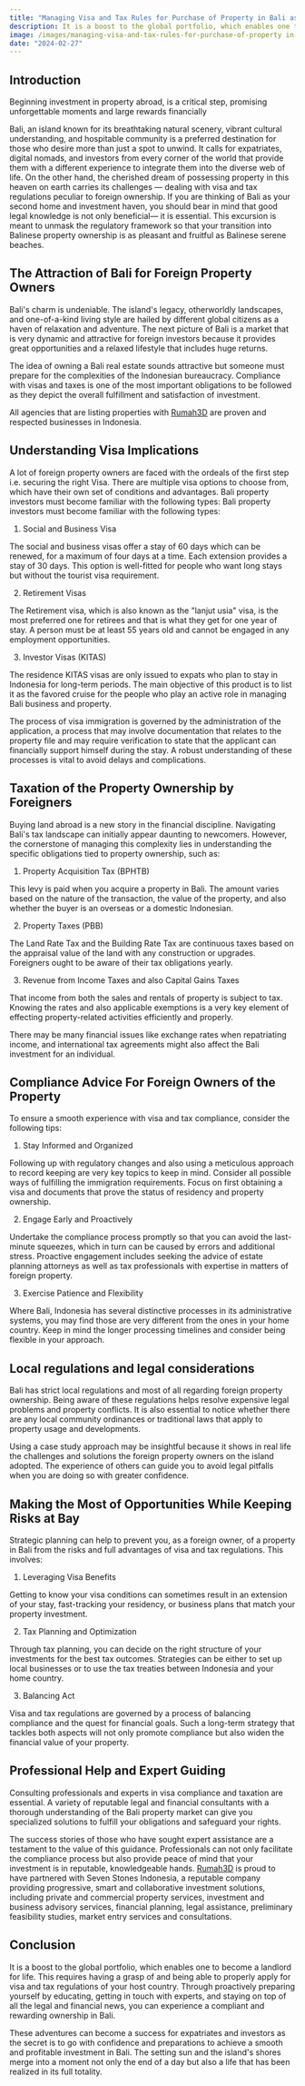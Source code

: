 ```yaml
---
title: "Managing Visa and Tax Rules for Purchase of Property in Bali as a Foreigner"
description: It is a boost to the global portfolio, which enables one to become a landlord for life. This requires having a grasp of and being able to properly apply for visa and tax regulations of your host country. Through proactively preparing yourself by educating, getting in touch with experts, and staying on top of all the legal and financial news, you can experience a compliant and rewarding ownership in Bali.
image: /images/managing-visa-and-tax-rules-for-purchase-of-property in-bali-as-a-foreigner.jpg
date: "2024-02-27"
---
```


## Introduction

Beginning investment in property abroad, is a critical step, promising unforgettable moments and large rewards financially

Bali, an island known for its breathtaking natural scenery, vibrant cultural understanding, and hospitable community is a preferred destination for those who desire more than just a spot to unwind. It calls for expatriates, digital nomads, and investors from every corner of the world that provide them with a different experience to integrate them into the diverse web of life. On the other hand, the cherished dream of possessing property in this heaven on earth carries its challenges — dealing with visa and tax regulations peculiar to foreign ownership. If you are thinking of Bali as your second home and investment haven, you should bear in mind that good legal knowledge is not only beneficial— it is essential. This excursion is meant to unmask the regulatory framework so that your transition into Balinese property ownership is as pleasant and fruitful as Balinese serene beaches.


## The Attraction of Bali for Foreign Property Owners

Bali's charm is undeniable. The island's legacy, otherworldly landscapes, and one-of-a-kind living style are hailed by different global citizens as a haven of relaxation and adventure. The next picture of Bali is a market that is very dynamic and attractive for foreign investors because it provides great opportunities and a relaxed lifestyle that includes huge returns.

The idea of owning a Bali real estate sounds attractive but someone must prepare for the complexities of the Indonesian bureaucracy. Compliance with visas and taxes is one of the most important obligations to be followed as they depict the overall fulfillment and satisfaction of investment.

All agencies that are listing properties with [Rumah3D](https://rumah3d.com) are proven and respected businesses in Indonesia.


## Understanding Visa Implications

A lot of foreign property owners are faced with the ordeals of the first step i.e. securing the right Visa. There are multiple visa options to choose from, which have their own set of conditions and advantages. Bali property investors must become familiar with the following types: Bali property investors must become familiar with the following types:

1. Social and Business Visa

The social and business visas offer a stay of 60 days which can be renewed, for a maximum of four days at a time. Each extension provides a stay of 30 days. This option is well-fitted for people who want long stays but without the tourist visa requirement.

2. Retirement Visas

The Retirement visa, which is also known as the "lanjut usia" visa, is the most preferred one for retirees and that is what they get for one year of stay. A person must be at least 55 years old and cannot be engaged in any employment opportunities.

3. Investor Visas (KITAS)

The residence KITAS visas are only issued to expats who plan to stay in Indonesia for long-term periods. The main objective of this product is to list it as the favored cruise for the people who play an active role in managing Bali business and property.

The process of visa immigration is governed by the administration of the application, a process that may involve documentation that relates to the property file and may require verification to state that the applicant can financially support himself during the stay. A robust understanding of these processes is vital to avoid delays and complications.


## Taxation of the Property Ownership by Foreigners

Buying land abroad is a new story in the financial discipline. Navigating Bali's tax landscape can initially appear daunting to newcomers. However, the cornerstone of managing this complexity lies in understanding the specific obligations tied to property ownership, such as:

1. Property Acquisition Tax (BPHTB)

This levy is paid when you acquire a property in Bali. The amount varies based on the nature of the transaction, the value of the property, and also whether the buyer is an overseas or a domestic Indonesian.

2. Property Taxes (PBB)

The Land Rate Tax and the Building Rate Tax are continuous taxes based on the appraisal value of the land with any construction or upgrades. Foreigners ought to be aware of their tax obligations yearly.

3. Revenue from Income Taxes and also Capital Gains Taxes

That income from both the sales and rentals of property is subject to tax. Knowing the rates and also applicable exemptions is a very key element of effecting property-related activities efficiently and properly.

There may be many financial issues like exchange rates when repatriating income, and international tax agreements might also affect the Bali investment for an individual.

## Compliance Advice For Foreign Owners of the Property

To ensure a smooth experience with visa and tax compliance, consider the following tips:

1. Stay Informed and Organized

Following up with regulatory changes and also using a meticulous approach to record keeping are very key topics to keep in mind. Consider all possible ways of fulfilling the immigration requirements. Focus on first obtaining a visa and documents that prove the status of residency and property ownership.

2. Engage Early and Proactively

Undertake the compliance process promptly so that you can avoid the last-minute squeezes, which in turn can be caused by errors and additional stress. Proactive engagement includes seeking the advice of estate planning attorneys as well as tax professionals with expertise in matters of foreign property.

3. Exercise Patience and Flexibility

Where Bali, Indonesia has several distinctive processes in its administrative systems, you may find those are very different from the ones in your home country. Keep in mind the longer processing timelines and consider being flexible in your approach.

## Local regulations and legal considerations

Bali has strict local regulations and most of all regarding foreign property ownership. Being aware of these regulations helps resolve expensive legal problems and property conflicts. It is also essential to notice whether there are any local community ordinances or traditional laws that apply to property usage and developments.

Using a case study approach may be insightful because it shows in real life the challenges and solutions the foreign property owners on the island adopted. The experience of others can guide you to avoid legal pitfalls when you are doing so with greater confidence.

## Making the Most of Opportunities While Keeping Risks at Bay

Strategic planning can help to prevent you, as a foreign owner, of a property in Bali from the risks and full advantages of visa and tax regulations. This involves:

1. Leveraging Visa Benefits

Getting to know your visa conditions can sometimes result in an extension of your stay, fast-tracking your residency, or business plans that match your property investment.

2. Tax Planning and Optimization

Through tax planning, you can decide on the right structure of your investments for the best tax outcomes. Strategies can be either to set up local businesses or to use the tax treaties between Indonesia and your home country.

3. Balancing Act

Visa and tax regulations are governed by a process of balancing compliance and the quest for financial goals. Such a long-term strategy that tackles both aspects will not only promote compliance but also widen the financial value of your property.

## Professional Help and Expert Guiding

Consulting professionals and experts in visa compliance and taxation are essential. A variety of reputable legal and financial consultants with a thorough understanding of the Bali property market can give you specialized solutions to fulfill your obligations and safeguard your rights.

The success stories of those who have sought expert assistance are a testament to the value of this guidance. Professionals can not only facilitate the compliance process but also provide peace of mind that your investment is in reputable, knowledgeable hands.
[Rumah3D](https://rumah3d.com) is proud to have partnered with Seven Stones Indonesia, a reputable company providing progressive, smart and collaborative investment solutions, including private and commercial property services, investment and business advisory services, financial planning, legal assistance, preliminary feasibility studies, market entry services and consultations.


## Conclusion

It is a boost to the global portfolio, which enables one to become a landlord for life. This requires having a grasp of and being able to properly apply for visa and tax regulations of your host country. Through proactively preparing yourself by educating, getting in touch with experts, and staying on top of all the legal and financial news, you can experience a compliant and rewarding ownership in Bali.

These adventures can become a success for expatriates and investors as the secret is to go with confidence and preparations to achieve a smooth and profitable investment in Bali. The setting sun and the island's shores merge into a moment not only the end of a day but also a life that has been realized in its full totality.
